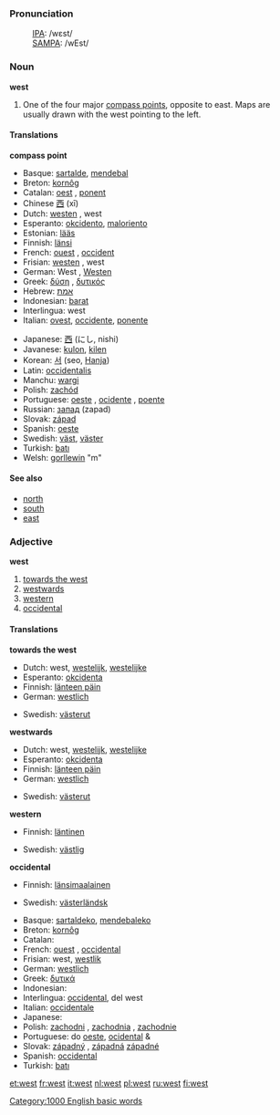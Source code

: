 ===Pronunciation===
:[[International Phonetic Alphabet|IPA]]: /wɛst/
:[[SAMPA]]: /wEst/

===Noun===
'''west'''

# One of the four major [[compass point]]s, opposite to east.  Maps are usually drawn with the west pointing to the left.

====Translations====
'''compass point'''
{{top}}
*Basque: [[sartalde]], [[mendebal]]
*Breton: [[kornôg]] {{m}}
*Catalan: [[oest]] {{m}}, [[ponent]] {{m}}
*Chinese [[西]] (xī)
*Dutch: [[westen]] {{n}}, west
*Esperanto: [[okcidento]], [[maloriento]]
*Estonian: [[lääs]]
*Finnish: [[länsi]]
*French: [[ouest]] {{m}}, [[occident]] {{m}}
*Frisian: [[westen]] {{n}}, west
*German: West {{m}}, [[Westen]] {{m}}
*Greek: [[δύση]] {{f}}, [[δυτικός]] {{m}}
*Hebrew: [[אמת]] 
*Indonesian: [[barat]]
*Interlingua: west
*Italian: [[ovest]], [[occidente]], [[ponente]]
{{mid}}
*Japanese: [[西]] (にし, nishi)
*Javanese: [[kulon]], [[kilen]]
*Korean: [[서]] (seo, [[Hanja]])
*Latin: [[occidentalis]]
*Manchu: [[wargi]]
*Polish: [[zachód]] {{m}}
*Portuguese: [[oeste]] {{m}}, [[ocidente]] {{m}}, [[poente]] {{m}}
*Russian: [[запад]] (zapad)
*Slovak: [[západ]] {{m}}
*Spanish: [[oeste]] {{m}}
*Swedish: [[väst]], [[väster]]
*Turkish: [[batı]]
*Welsh: [[gorllewin]] "m"
{{bottom}}

====See also====
*[[north]]
*[[south]]
*[[east]]

===Adjective===
'''west'''

#[[towards the west]]
#[[westwards]]
#[[western]]
#[[occidental]]

====Translations====
'''towards the west'''
{{top}}
*Dutch: west, [[westelijk]], [[westelijke]]
*Esperanto: [[okcidenta]]
*Finnish: [[länteen päin]]
*German: [[westlich]]
{{mid}}
*Swedish: [[västerut]]
{{bottom}}

'''westwards'''
{{top}}
*Dutch: west, [[westelijk]], [[westelijke]]
*Esperanto: [[okcidenta]]
*Finnish: [[länteen päin]]
*German: [[westlich]]
{{mid}}
*Swedish: [[västerut]]
{{bottom}}

'''western'''
{{top}}
*Finnish: [[läntinen]]
{{mid}}
*Swedish: [[västlig]]
{{bottom}}

'''occidental'''
{{top}}
*Finnish: [[länsimaalainen]]
{{mid}}
*Swedish: [[västerländsk]]
{{bottom}}

{{checktrans}}

*Basque: [[sartaldeko]], [[mendebaleko]]
*Breton: [[kornôg]]
*Catalan: [[]]
*French: [[ouest]] {{m}}, [[occidental]] {{m}}
*Frisian: west, [[westlik]]
*German: [[westlich]]
*Greek: [[δυτικά]]
*Indonesian: [[]]
*Interlingua: [[occidental]], del west
*Italian: [[occidentale]]
*Japanese: [[]]
*Polish: [[zachodni]] {{m}}, [[zachodnia]] {{f}}, [[zachodnie]] {{n}}
*Portuguese: do [[oeste]], [[ocidental]] {{m}} & {{f}}
*Slovak: [[západný]] {{m}}, [[západná]] {{f}} [[západné]] {{n}}
*Spanish: [[occidental]]
*Turkish: [[batı]]

[[Category:1000 English basic words]]

[[et:west]]
[[fr:west]]
[[it:west]]
[[nl:west]]
[[pl:west]]
[[ru:west]]
[[fi:west]]